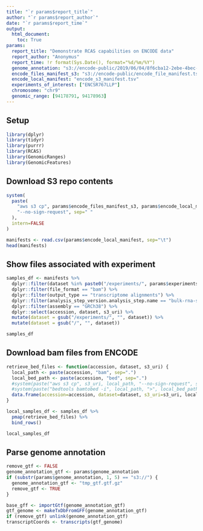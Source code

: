 ```yaml
---
title: "`r params$report_title`"
author: "`r params$report_author`"
date: "`r params$report_time`"
output:
  html_document:
    toc: True
params:
  report_title: "Demonstrate RCAS capabilities on ENCODE data"
  report_author: "Anonymus"
  report_time: !r format(Sys.Date(), format="%d/%m/%Y")
  genome_annotation: "s3://encode-public/2019/06/04/8f6cba12-2ebe-4bec-a15d-53f498979de0/gencode.v29.primary_assembly.annotation_UCSC_names.gtf.gz"
  encode_files_manifest_s3: "s3://encode-public/encode_file_manifest.tsv"
  encode_local_manifest: "encode_s3_manifest.tsv"
  experiments_of_interest: ["ENCSR767LLP"]
  chromosome: "chr9"
  genomic_range: [94178791, 94178963]
---
```


## Setup

```r
library(dplyr)
library(tidyr)
library(purrr)
library(RCAS)
library(GenomicRanges)
library(GenomicFeatures)
```

## Download S3 repo contents

```r
system(
  paste(
    "aws s3 cp", params$encode_files_manifest_s3, params$encode_local_manifest,
    "--no-sign-request", sep=" "
  ),
  intern=FALSE
)

manifests <- read.csv(params$encode_local_manifest, sep="\t")
head(manifests)
```

## Show files associated with experiment

```r
samples_df <- manifests %>%
  dplyr::filter(dataset %in% paste0("/experiments/", params$experiments_of_interest, "/")) %>%
  dplyr::filter(file_format == "bam") %>%
  dplyr::filter(output_type == "transcriptome alignments") %>%
  dplyr::filter(analysis_step_version.analysis_step.name == "bulk-rna-seq-alignment-step-v-1") %>%
  dplyr::filter(assembly == "GRCh38") %>%
  dplyr::select(accession, dataset, s3_uri) %>%
  mutate(dataset = gsub("/experiments/", "", dataset)) %>%
  mutate(dataset = gsub("/", "", dataset))

samples_df
```

## Download bam files from ENCODE

```r
retrieve_bed_files <- function(accession, dataset, s3_uri) {
  local_path <- paste(accession, "bam", sep=".")
  local_bed_path <- paste(accession, "bed", sep=".")
  #system(paste("aws s3 cp", s3_uri, local_path, "--no-sign-request", sep=" "), intern=FALSE)
  #system(paste("bedtools bamtobed -i", local_path, ">", local_bed_path, sep=" "), intern=FALSE)
  data.frame(accession=accession, dataset=dataset, s3_uri=s3_uri, local_bed_path)
}

local_samples_df <- samples_df %>%
  pmap(retrieve_bed_files) %>%
  bind_rows()

local_samples_df
```

## Parse genome annotation

```r
remove_gtf <- FALSE
genome_annotation_gtf <- params$genome_annotation
if (substr(params$genome_annotation, 1, 5) == "s3://") {
  genome_annotation_gtf <- "tmp_gtf.gtf.gz"
  remove_gtf <- TRUE
}
```

```r
base_gff <- importGtf(genome_annotation_gtf)
gtf_genome <- makeTxDbFromGFF(genome_annotation_gtf)
if (remove_gtf) unlink(genome_annotation_gtf)
transcriptCoords <- transcripts(gtf_genome)
```